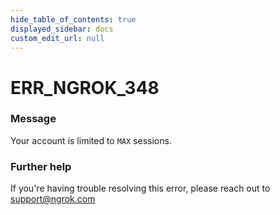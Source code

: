 ```yaml
---
hide_table_of_contents: true
displayed_sidebar: docs
custom_edit_url: null
---
```



# ERR_NGROK_348

### Message

Your account is limited to `MAX` sessions.

### Further help

If you're having trouble resolving this error, please reach out to [support@ngrok.com](mailto:support@ngrok.com?subject=Help%20with%20ERR_NGROK_348)

<ErrorDetails error="err_ngrok_348" />
